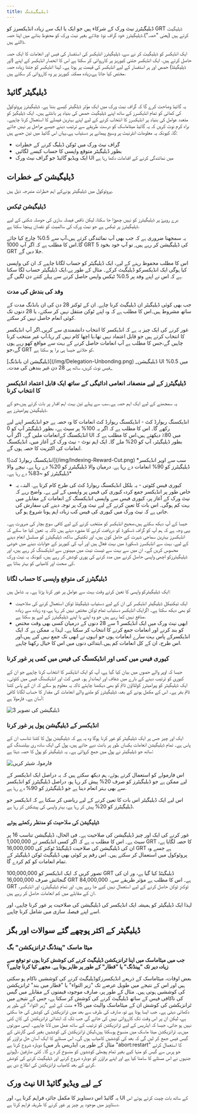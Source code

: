 ```yaml
---
title: ڈیلیگیٹنگ
---
```


ڈیلیگیٹرز نیٹ ورک کے شرکاء ہیں جو ایک یا ایک سے زیادہ انڈیکسرز کو GRT ڈیلیگیٹ کرتے ہیں (یعنی "حصہ").ڈیلیگیٹرز خود گراف نوڈ چلائے بغیر نیٹ ورک کو محفوظ بنانے میں اپنا حصہ ڈالتے ہیں.

ایک انڈیکسر کو ڈیلیگیٹ کر نے سے، ڈیلیگیٹرز انڈیکسر کی استفسار کی فیس اور انعامات کا ایک حصہ حاصل کرتے ہیں. ایک انڈیکسر جتنی کیوریز پر کارروائی کر سکتا ہے اس کا انحصار انڈیکسر کے اپنے (اور ڈیلیگیٹڈ) حصص اور ہر استفسار کے لیے انڈیکسر کی قیمت پر ہوتا ہے۔ لہذا انڈیکسر کو جتنا زیادہ حصہ مختص کیا جاتا ہے،زیادہ ممکنہ کیوریز پر وہ کارروائی کر سکتے ہیں.

## ڈیلیگیٹر گائیڈ

یہ گائیڈ وضاحت کرے گا کہ گراف نیٹ ورک میں ایک مؤثر ڈیلگیٹر کیسے بننا ہے. ڈیلیگیٹرز پروٹوکول کی کمائی کو تمام انڈیکسرز کے ساتھ اپنے ڈیلیگیٹ حصص کی بنیاد پر بانٹتے ہیں۔ ایک ڈیلیگیڑ کو متعدد عوامل کی بنیاد پر انڈیکسرز کا انتخاب کرنے کے لیے اپنے بہترین فیصلے کا استعمال کرنا چاہیے۔براہ کرم نوٹ کریں کہ یہ گائیڈ میٹاماسک کو درست طریقے سے ترتیب دینے جیسے مراحل پر نہیں جائے گا، کیونکہ یہ معلومات انٹرنیٹ پر وسیع پیمانے پر دستیاب ہے۔یہاں اس گائیڈ میں تین حصے ہیں:

- گراف نیٹ ورک میں ٹوکن ڈیلیگ کرنے کے خطرات
- بطور ڈیلیگیٹر متوقع واپسی کا حساب کیسے لگائیں
- ایک ویڈیو گائیڈ جو گراف نیٹ ورک UI میں نمائندگی کرنے کے اقدامات دکھا رہا ہے

## ڈیلیگیشن کے خطرات

پروٹوکول میں ڈیلیگیٹر ہونےکے اہم خطرات مندرجہ ذیل ہیں.

### ڈیلیگیشن ٹیکس

برے رویۓ پر ڈیلیگیٹرز کو نہیں چھوڑا جا سکتا، لیکن ناقص فیصلہ سازی کی حوصلہ شکنی کے لیے ڈیلیگیٹرز پر ٹیکس ہے جو نیٹ ورک کی سالمیت کو نقصان پہنچا سکتا ہے.

یہ سمجھنا ضروری ہے کہ جب بھی آپ نمائندگی کرتے ہیں،آپ سے 0.5% چارج کیا جائے گا۔اس کا مطلب ہے کہ اگر آپ 1000 GRT کی ڈیلیگیشن کر رہے ہیں, تو آپ خود بخود 5 GRT جلا دیں گے.

اس کا مطلب محفوظ رہنے کے لیے، ایک ڈیلیگیٹر کو حساب لگانا چاہیے کہ ان کی واپسی کیا ہوگی ایک انڈیکسرکو ڈیلیگیٹ کرکے۔ مثال کے طور پے،ایک ڈیلیگیٹر حساب لگا سکتا ہے کہ اس نے اپنے وفد پر 0.5% ٹیکس واپس حاصل کرنے سے پہلے کتنے دن لگیں گے.

### وفد کی بندش کی مدت

جب بھی کوئی ڈیلیگیٹر ان ڈیلیگیٹ کرنا چاہے. ان کے ٹوکنز 28 دن کی ان بانڈنگ مدت کے ساتھ مشروط ہیں۔اس کا مطلب ہے کہ وہ اپنے ٹوکن منتقل نہیں کر سکتے، یا 28 دنوں تک کوئی انعام حاصل نہیں کر سکتے.

غور کرنے کی ایک چیز یہ ہے کہ انڈیکسر کا انتخاب دانشمندی سے کریں۔اگر آپ انڈیکسر کا انتخاب کرتے ہیں جو قابل اعتماد نہیں تھا،یا اچھا کام نہیں کر رہا،آپ غیر منتخب کرنا چاہیں گے،جس کا مطلب ہے آپ انعامات حاصل کرنے کے بہت سے مواقع کھو رہے ہوں گے،جو GRT کو جلانے جیسا ہی برا ہو سکتا ہے.

<div sx={{ mx: 'auto', maxWidth: '400px' }}>
  [ڈیلیگیشن ان بانڈنگ](/img/Delegation-Unbonding.png) _ڈیلیگیشن UI میں 0.5% فیس نوٹ کریں، ساتھ ہی 28 دن
  غیر بندھن کی مدت۔_
</div>

### ڈیلیگیٹرز کے لیے منصفانہ انعامی ادائیگی کے ساتھ ایک قابل اعتماد انڈیکسر کا انتخاب کرنا

یہ سمجھنے کے لیے ایک اہم حصہ ہے۔سب سے پہلے تین بہت اہم اقدار پر بات کرتے ہیں،جو کے ڈیلیگیشن پیرامیٹرز ہے.

انڈیکسنگ ریوارڈ کٹ - انڈیکسنگ ریوارڈ کٹ انعامات کا وہ حصہ ہے جو انڈیکسر اپنے لیے رکھے گا۔ اس کا مطلب ہے کہ اگر یہ 100% پر سیٹ ہے، بطور ڈیلیگیٹر آپ کو 0 انڈیکسنگ کےانعامات ملیں گے۔ اگر آپ UI میں 80٪ دیکھتے ہیں،اس کا مطلب ہے کہ بطور ڈیلیگیٹر، آپ کو 20% ملے گا۔ ایک اہم نوٹ - نیٹ ورک کے آغاز میں، انڈیکسنگ انعامات کی اکثریت کا حصہ ہوں گے.

<div sx={{ mx: 'auto', maxWidth: '700px' }}>
  ![انڈیکسنگ ریوارڈ کٹ](/img/Indexing-Reward-Cut.png) *سب سے اوپر انڈیکسر ڈیلیگیٹرز کو 90% انعامات دے رہا ہے. درمیان والا ڈیلیگیٹرز کو 20% دے رہا ہے۔ نیچے والا ڈیلیگیٹرز کو ~83% دے رہا ہے۔*
</div>

- کیوری فیس کٹوتی - یہ بلکل انڈیکسنگ ریوارڈ کٹ کی طرح کام کرتا ہے. البتہ، یہ خاص طور پر انڈیکسر جمع کردہ کیوری کی فیس پر واپسی کے لیے ہے۔ واضح رہے کہ نیٹ ورک کے آغاز پر، کیوری فیس سے واپسی انڈیکسنگ کے انعامات کے مقابلے میں بہت کم ہوگی۔ اس بات کا تعین کرنے کے لیے نیٹ ورک پر توجہ دینے کی سفارش کی جاتی ہے کہ نیٹ ورک میں کیوری کی فیس کب زیادہ اہم ہونا شروع ہو گی.

جیسا کے آپ دیکھ سکتے ہیں،صحیح انڈیکسر کو منتخب کرنے کے لیے کافی سوچ بچار کی ضرورت ہے۔ یہی وجہ ہے کہ ہم آپ کو گراف ڈسکورڈ کو دریافت کرنے کا مشورہ دیتے ہیں تاکہ یہ تعین کیا جا سکے کہ انڈیکسرز بہترین سماجی شہرت کے حامل کون ہیں، اور تکنیکی ساکھ، ڈیلیگیٹرز کو مسلسل انعام دینے کے لیے. بہت سے انڈیکسرز ڈسکورڈ میں بہت فعال ہیں اور آپ کی کیوریز کے جوابات دینے میں خوشی محسوس کریں گے۔ ان میں سے بہت سے ٹیسٹ نیٹ میں مہینوں سے انڈیکسنگ کر رہے ہیں، اور ڈیلیگیٹرزکو اچھی واپسی حاصل کرنے میں مدد کرنے کی پوری کوشش کر رہے ہیں، کیونکہ یہ نیٹ ورک کی صحت اور کامیابی کو بہتر بناتا ہے.

### ڈیلیگیٹرز کی متوقع واپسی کا حساب لگانا

ایک ڈیلیگیٹرکو واپسی کا تعین کرتے وقت بہت سے عوامل پر غور کرنا پڑتا ہے۔ یہ شامل ہیں:

- ایک ٹیکنیکل ڈیلیگیٹر انڈیکسر کی ان کے لیے دستیاب ڈیلیگیٹڈ ٹوکن استعمال کرنے کی صلاحیت کو بھی دیکھ سکتا ہے۔ اگرایک انڈیکسر دستیاب تمام ٹوکن مختص نہیں کر رہا ہے، وہ زیادہ سے زیادہ منافع نہیں کما رہے ہیں جو وہ اپنے یا اپنے ڈیلیگیٹرز کے لیے ہو سکتا ہے.
- ابھی نیٹ ورک میں ایک انڈیکسر 1 سے 28 دنوں کے درمیان کسی بھی وقت مختص کو بند کرنے اور انعامات جمع کرنے کا انتخاب کر سکتا ہے۔ لہذا یہ ممکن ہے کہ ایک انڈیکسرکے پاس بہت سارے انعامات ہوں جو انہوں نے ابھی تک جمع نہیں کیے ہیں،اور اس طرح، ان کے کل انعامات کم ہیں۔ابتدائی دنوں میں اس کا خیال رکھنا چاہیے.

### کیوری فیس میں کمی اور انڈیکسنگ کی فیس میں کمی پر غور کرنا

جیسا کہ اوپر والے حصوں میں بیان کیا گیا ہے، آپ کو ایک انڈیکسر کا انتخاب کرنا چاہیے جو ان کے کیوری کو ترتیب دینے کے بارے میں شفاف اور ایماندار ہو۔ فیس کٹ اور انڈیکسنگ فیس میں کٹوتی۔ ایک ڈیلیگیٹر کو پیرامیٹرز کولڈاؤن ٹائم کو بھی دیکھنا چاہئے تاکہ یہ معلوم ہو سکے کہ ان کے پاس کتنا ٹائم بفر ہے۔ اس کے مکمل ہونے کے بعد، ڈیلیگیٹرز کو ملنے والے انعامات کی مقدار کا حساب لگانا کافی آسان ہے۔ فارمولا ہے:

![ڈیلیگیشن کی تصویر 3](/img/Delegation-Reward-Formula.png)

### انڈیکسر کے ڈیلیگیشن پول پر غور کرنا

ایک اور چیز جس پر ایک ڈیلیگیٹر کو غور کرنا ہوگا وہ یہ ہے کہ ڈیلیگیشن پول کا کتنا تناسب ان کے پاس ہے۔ تمام ڈیلیگیشن انعامات یکساں طور پر بانٹ دیے جاتے ہیں، پول کی ایک سادہ ری بیلنسنگ کے ساتھ جو ڈیلیگیٹر نے پول میں جمع کروائی ہے۔ یہ ڈیلیگیٹر کو پول کا حصہ دیتا ہے:

![فارمولہ شیئر کریں](/img/Share-Forumla.png)

اس فارمولے کو استعمال کرتے ہوئے، ہم دیکھ سکتے ہیں کہ یہ دراصل ایک انڈیکسر کے لیے ممکن ہے جو ڈیلیگیٹرز کو صرف 20% پیش کر رہا ہو، دراصل ڈیلیگیٹرز کو انڈیکسر سے بھی بہتر انعام دینا ہے جو ڈیلیگیٹرز کو 90% دے رہا ہے.

اس لیے ایک ڈیلیگیٹر اس بات کا تعین کرنے کے لیے ریاضی کر سکتا ہے کہ انڈیکسر جو ڈیلیگیٹرز کو 20% پیش کر رہا ہے، بہتر واپسی کی پیشکش کر رہا ہے.

### ڈیلیگیشن کی صلاحیت کو مدنظر رکھتے ہوئے

غور کرنے کی ایک اور چیز ڈیلیگیشن کی صلاحیت ہے۔ فی الحال، ڈیلیگیشن تناسب 16 پر سیٹ ہے۔ اس کا مطلب یہ ہے کہ اگر کسی انڈیکسر نے 1,000,000 GRT کا حصہ لگایا ہے، ان کی ڈیلیگیشن کی صلاحیت ڈیلیگیٹڈ ٹوکنز کی 16,000,000 GRT ہے جسے وہ پروٹوکول میں استعمال کر سکتے ہیں۔ اس رقم پر کوئی بھی ڈیلیگیٹ ٹوکن ڈیلیگیٹر کے تمام انعامات کو کم کردے گا.

تصور کریں کہ ایک انڈیکسر کو 100,000,000 GRT ڈیلیگیٹڈ کیا گیا ہے، ور ان کی گنجائش صرف 16,000,000 GRT ہے۔ اس کا مطلب ہے مؤثر طریقے سے، 84,000,000 GRT ٹوکنز ٹوکن حاصل کرنے کے لیے استعمال نہیں کیے جا رہے ہیں. اور تمام ڈیلیگیٹرز، اور انڈیکسر، ان کے مقابلے میں کم انعامات حاصل کر رہے ہیں.

لہذا ایک ڈیلیگیٹر کو ہمیشہ ایک انڈیکسر کی ڈیلیگیشن کی صلاحیت پر غور کرنا چاہیے، اور اسے اپنے فیصلہ سازی میں شامل کرنا چاہیے.

## ڈیلیگیٹر کے اکثر پوچھے گئے سوالات اور بگز

### میٹا ماسک "پینڈنگ ٹرانزیکشن" بگ

**جب میں میٹاماسک میں اپنا ٹرانزیکشن ڈیلیگیٹ کرنے کی کوشش کرتا ہوں تو توقع سے زیادہ دیر تک "پینڈنگ" یا "قطار" کے طور پر ظاہر ہوتا ہے. مجھے کیا کرنا چاہیے؟**

بعض اوقات، میٹاماسک کے ذریعے انڈیکسرزکوڈیلیگیٹ کرنے کی کوششیں ناکام ہو سکتی ہیں اور اس کے نتیجے میں طویل عرصے تک "زیر التواء" یا "قطار میں بند" ٹرانزیکشن کی کوششیں ہوتی ہیں۔ مثال کے طور پر، صارف موجودہ قیمتوں کے مقابلے میں گیس کی ناکافی فیس کے ساتھ ڈیلیگیٹ کرنے کی کوشش کر سکتا ہے، جس کے نتیجے میں ٹرانزیکشن کی کوشش ان کے میٹاماسک والیٹ میں 15+ منٹ کے لیے "زیر التواء" کے طور پر دکھائی دیتی ہے۔ جب ایسا ہوتا ہے تو، صارف کی طرف سے بعد میں ٹرانزیکشن کی کوشش کی جا سکتی ہے، لیکن ان پر اس وقت تک کارروائی نہیں کی جائے گی جب تک کہ ابتدائی ٹرانزیکشن کی کان کنی نہیں ہو جاتی، جیسا کہ ایڈریس کے لیے ٹرانزیکشن کو ترتیب کے ساتھ عمل میں لانا چاہیے۔ ایسی صورتوں میں،یہ ٹرانزیکشن میٹا ماسک میں منسوخ ہوسکتا ہیں،لیکن ٹرانزیکشن کی کوششیں بغیر کسی گارنٹی کے گیس فیس جمع کر لیں گی کہ بعد کی کوششیں کامیاب ہوں گی۔ اس مسئلے کا ایک آسان حل براؤزر کو دوبارہ شروع کرنا ہے (مثال کے طور پر، ایڈریس بار میں "abort:restart" کا استعمال کرتے ہوئے)، جو پرس سے گیس کو منہا کیے بغیر تمام پچھلی کوششوں کو منسوخ کر دے گا۔ کئی صارفین جنہوں نے اس مسئلے کا سامنا کیا ہے اور اپنے براؤزر کو دوبارہ شروع کرنے اور ڈیلیگیٹ کرنے کی کوشش کرنے کے بعد کامیاب ٹرانزیکشن کی اطلاع دی ہے.

## نیٹ ورک UI کے لیے ویڈیو گائیڈ

یہ گائیڈ اس دستاویز کا مکمل جائزہ فراہم کرتا ہے، اور UI کے ساتھ بات چیت کرتے ہوئے اس دستاویز میں موجود ہر چیز پر غور کرنے کا طریقہ فراہم کرتا ہے.

<VideoEmbed youtube="2G7S2gdURdc" />
